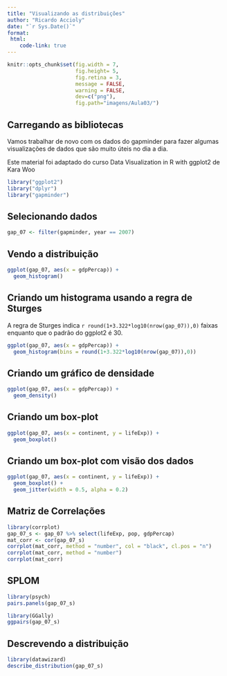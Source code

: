 ```yaml
---
title: "Visualizando as distribuições"
author: "Ricardo Accioly"
date: "`r Sys.Date()`"
format:
 html:
    code-link: true
---
```


```r
knitr::opts_chunk$set(fig.width = 7, 
                      fig.height= 5,  
                      fig.retina = 3,
                      message = FALSE, 
                      warning = FALSE,
                      dev=c("png"), 
                      fig.path="imagens/Aula03/")
```

## Carregando as bibliotecas

Vamos trabalhar de novo com os dados do gapminder para fazer algumas visualizações de dados que são muito úteis no dia a dia.

Este material foi adaptado do curso Data Visualization in R with ggplot2 de Kara Woo

```r
library("ggplot2")
library("dplyr")
library("gapminder")
```

\newpage

## Selecionando dados

```r
gap_07 <- filter(gapminder, year == 2007)
```

## Vendo a distribuição

```r
ggplot(gap_07, aes(x = gdpPercap)) +
  geom_histogram()
```

\newpage

## Criando um histograma usando a regra de Sturges

A regra de Sturges indica `r round(1+3.322*log10(nrow(gap_07)),0)` faixas enquanto que o padrão do ggplot2 é 30.

```r
ggplot(gap_07, aes(x = gdpPercap)) +
  geom_histogram(bins = round(1+3.322*log10(nrow(gap_07)),0))
```

\newpage

## Criando um gráfico de densidade

```r
ggplot(gap_07, aes(x = gdpPercap)) +
  geom_density()
```

\newpage

## Criando um box-plot

```r
ggplot(gap_07, aes(x = continent, y = lifeExp)) +
  geom_boxplot()

```

\newpage

## Criando um box-plot com visão dos dados

```r
ggplot(gap_07, aes(x = continent, y = lifeExp)) +
  geom_boxplot() +
  geom_jitter(width = 0.5, alpha = 0.2)
```

\newpage

## Matriz de Correlações

```r
library(corrplot)
gap_07_s <- gap_07 %>% select(lifeExp, pop, gdpPercap)
mat_corr <- cor(gap_07_s)
corrplot(mat_corr, method = "number", col = "black", cl.pos = "n")
corrplot(mat_corr, method = "number")
corrplot(mat_corr)
```

\newpage

## SPLOM

```r
library(psych)
pairs.panels(gap_07_s)
```

\newpage

```r
library(GGally)
ggpairs(gap_07_s)
```

\newpage

## Descrevendo a distribuição

```r
library(datawizard)
describe_distribution(gap_07_s)
```
